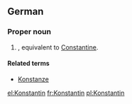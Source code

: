 {{also|konstantin}}
==German==

===Proper noun===
{{infl|de|proper noun}}

# {{given name|male|lang=de}}, equivalent to [[Constantine]].

====Related terms====
* [[Konstanze]]

[[el:Konstantin]]
[[fr:Konstantin]]
[[pl:Konstantin]]